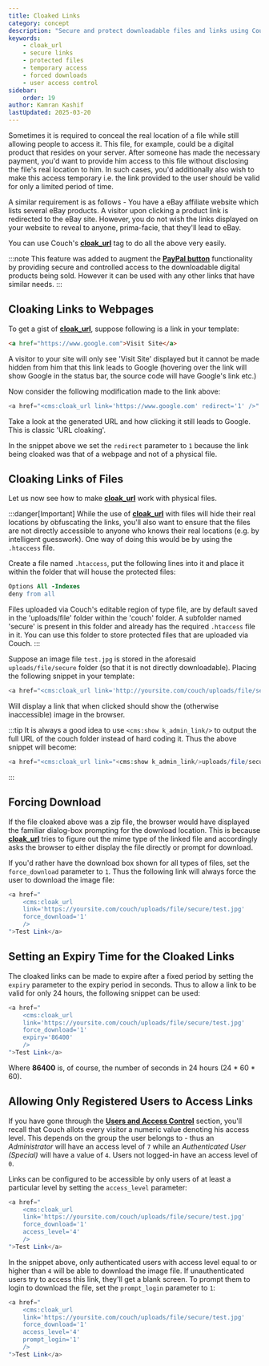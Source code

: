 ```yaml
---
title: Cloaked Links
category: concept
description: "Secure and protect downloadable files and links using CouchCMS's cloak_url tag"
keywords:
    - cloak_url
    - secure links
    - protected files
    - temporary access
    - forced downloads
    - user access control
sidebar:
    order: 19
author: Kamran Kashif
lastUpdated: 2025-03-20
---
```


Sometimes it is required to conceal the real location of a file while still allowing people to access it. This file, for example, could be a digital product that resides on your server. After someone has made the necessary payment, you'd want to provide him access to this file without disclosing the file's real location to him. In such cases, you'd additionally also wish to make this access temporary i.e. the link provided to the user should be valid for only a limited period of time.

A similar requirement is as follows - You have a eBay affiliate website which lists several eBay products. A visitor upon clicking a product link is redirected to the eBay site. However, you do not wish the links displayed on your website to reveal to anyone, prima-facie, that they'll lead to eBay.

You can use Couch's [**cloak_url**](../../tags-reference/cloak_url/) tag to do all the above very easily.

:::note
This feature was added to augment the [**PayPal button**](../paypal) functionality by providing secure and controlled access to the downloadable digital products being sold. However it can be used with any other links that have similar needs.
:::

## Cloaking Links to Webpages

To get a gist of [**cloak_url**](../../tags-reference/cloak_url/), suppose following is a link in your template:

```html
<a href="https://www.google.com">Visit Site</a>
```

A visitor to your site will only see 'Visit Site' displayed but it cannot be made hidden from him that this link leads to Google (hovering over the link will show Google in the status bar, the source code will have Google's link etc.)

Now consider the following modification made to the link above:

```php
<a href="<cms:cloak_url link='https://www.google.com' redirect='1' />" >Visit Site</a>
```

Take a look at the generated URL and how clicking it still leads to Google. This is classic 'URL cloaking'.

In the snippet above we set the `redirect` parameter to `1` because the link being cloaked was that of a webpage and not of a physical file.

## Cloaking Links of Files

Let us now see how to make [**cloak_url**](../../tags-reference/cloak_url/) work with physical files.

:::danger[Important]
While the use of [**cloak_url**](../../tags-reference/cloak_url/) with files will hide their real locations by obfuscating the links, you'll also want to ensure that the files are not directly accessible to anyone who knows their real locations (e.g. by intelligent guesswork). One way of doing this would be by using the `.htaccess` file.

Create a file named `.htaccess`, put the following lines into it and place it within the folder that will house the protected files:

```apache title=".htaccess"
Options All -Indexes
deny from all
```

Files uploaded via Couch's editable region of type file, are by default saved in the 'uploads/file' folder within the 'couch' folder. A subfolder named 'secure' is present in this folder and already has the required `.htaccess` file in it. You can use this folder to store protected files that are uploaded via Couch.
:::

Suppose an image file `test.jpg` is stored in the aforesaid `uploads/file/secure` folder (so that it is not directly downloadable). Placing the following snippet in your template:

```php
<a href="<cms:cloak_url link='http://yoursite.com/couch/uploads/file/secure/test.jpg' />">Test Link</a>
```

Will display a link that when clicked should show the (otherwise inaccessible) image in the browser.

:::tip
It is always a good idea to use `<cms:show k_admin_link/>` to output the full URL of the couch folder instead of hard coding it. Thus the above snippet will become:

```php
<a href="<cms:cloak_url link="<cms:show k_admin_link/>uploads/file/secure/test.jpg" />">Test Link</a>
```

:::

## Forcing Download

If the file cloaked above was a zip file, the browser would have displayed the familiar dialog-box prompting for the download location. This is because [**cloak_url**](../../tags-reference/cloak_url/) tries to figure out the mime type of the linked file and accordingly asks the browser to either display the file directly or prompt for download.

If you'd rather have the download box shown for all types of files, set the `force_download` parameter to `1`. Thus the following link will always force the user to download the image file:

```php
<a href="
    <cms:cloak_url
    link='https://yoursite.com/couch/uploads/file/secure/test.jpg'
    force_download='1'
    />
">Test Link</a>
```

## Setting an Expiry Time for the Cloaked Links

The cloaked links can be made to expire after a fixed period by setting the `expiry` parameter to the expiry period in seconds. Thus to allow a link to be valid for only 24 hours, the following snippet can be used:

```php
<a href="
    <cms:cloak_url
    link='https://yoursite.com/couch/uploads/file/secure/test.jpg'
    force_download='1'
    expiry='86400'
    />
">Test Link</a>
```

Where **86400** is, of course, the number of seconds in 24 hours (24 * 60 * 60).

## Allowing Only Registered Users to Access Links

If you have gone through the [**Users and Access Control**](../users) section, you'll recall that Couch allots every visitor a numeric value denoting his access level. This depends on the group the user belongs to - thus an *Administrator* will have an access level of `7` while an *Authenticated User (Special)* will have a value of `4`. Users not logged-in have an access level of `0`.

Links can be configured to be accessible by only users of at least a particular level by setting the `access_level` parameter:

```php
<a href="
    <cms:cloak_url
    link='https://yoursite.com/couch/uploads/file/secure/test.jpg'
    force_download='1'
    access_level='4'
    />
">Test Link</a>
```

In the snippet above, only authenticated users with access level equal to or higher than `4` will be able to download the image file. If unauthenticated users try to access this link, they'll get a blank screen. To prompt them to login to download the file, set the `prompt_login` parameter to `1`:

```php
<a href="
    <cms:cloak_url
    link='https://yoursite.com/couch/uploads/file/secure/test.jpg'
    force_download='1'
    access_level='4'
    prompt_login='1'
    />
">Test Link</a>
```

